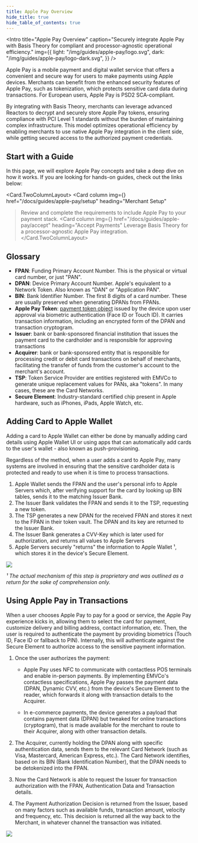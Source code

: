 ```yaml
---
title: Apple Pay Overview
hide_title: true
hide_table_of_contents: true
---
```




<Intro
  title="Apple Pay Overview"
  caption="Securely integrate Apple Pay with Basis Theory for compliant and processor-agnostic operational efficiency."
  img={{
    light: "/img/guides/apple-pay/logo.svg",
    dark: "/img/guides/apple-pay/logo-dark.svg",
  }}
/>

Apple Pay is a mobile payment and digital wallet service that offers a convenient and secure way for users to make payments using Apple devices. Merchants can benefit from the enhanced security features of Apple Pay, such as tokenization, which protects sensitive card data during transactions. For European users, Apple Pay is PSD2 SCA-compliant.

By integrating with Basis Theory, merchants can leverage advanced Reactors to decrypt and securely store Apple Pay tokens, ensuring compliance with PCI Level 1 standards without the burden of maintaining complex infrastructure. This model optimizes operational efficiency by enabling merchants to use native Apple Pay integration in the client side, while getting secured access to the authorized payment credentials.

## Start with a Guide

In this page, we will explore Apple Pay concepts and take a deep dive on how it works. If you are looking for hands-on guides, check out the links below:

<Card.TwoColumnLayout>
  <Card
    column
    img={<MerchantSetup />}
    href="/docs/guides/apple-pay/setup"
    heading="Merchant Setup"
  >Review and complete the requirements to include Apple Pay to your payment stack.</Card>
  <Card
    column
    img={<AcceptPayments />}
    href="/docs/guides/apple-pay/accept"
    heading="Accept Payments"
  >Leverage Basis Theory for a processor-agnostic Apple Pay integration.</Card>
</Card.TwoColumnLayout>

## Glossary

- **FPAN**: Funding Primary Account Number. This is the physical or virtual card number, or just "PAN".
- **DPAN**: Device Primary Account Number. Apple's equivalent to a Network Token. Also known as  "DAN" or "Application PAN".
- **BIN**: Bank Identifier Number. The first 8 digits of a card number. These are usually preserved when generating DPANs from FPANs.
- **Apple Pay Token**: [payment token object](https://developer.apple.com/documentation/passkit/apple_pay/payment_token_format_reference) issued by the device upon user approval via biometric authentication (Face ID or Touch ID). It carries transaction information, including an encrypted form of the DPAN and transaction cryptogram.
- **Issuer**: bank or bank-sponsored financial institution that issues the payment card to the cardholder and is responsible for approving transactions
- **Acquirer**: bank or bank-sponsored entity that is responsible for processing credit or debit card transactions on behalf of merchants, facilitating the transfer of funds from the customer's account to the merchant's account.
- **TSP**: Token Service Provider are entities registered with EMVCo to generate unique replacement values for PANs, aka "tokens". In many cases, these are the Card Networks.
- **Secure Element**: Industry-standard certified chip present in Apple hardware, such as iPhones, iPads, Apple Watch, etc.

## Adding Card to Apple Wallet

Adding a card to Apple Wallet can either be done by manually adding card details using Apple Wallet UI or using apps that can automatically add cards to the user's wallet - also known as push-provisioning.

Regardless of the method, when a user adds a card to Apple Pay, many systems are involved in ensuring that the sensitive cardholder data is protected and ready to use when it is time to process transactions.

1. Apple Wallet sends the FPAN and the user's personal info to Apple Servers which, after verifying support for the card by looking up BIN tables, sends it to the matching Issuer Bank.
2. The Issuer Bank validates the FPAN and sends it to the TSP, requesting a new token.
3. The TSP generates a new DPAN for the received FPAN and stores it next to the FPAN in their token vault. The DPAN and its key are returned to the Issuer Bank.
4. The Issuer Bank generates a CVV-Key which is later used for authorization, and returns all values to Apple Servers
5. Apple Servers securely "returns" the information to Apple Wallet ¹, which stores it in the device's Secure Element.

<img src={AddCardToAppleWallet}/>

_¹ The actual mechanism of this step is proprietary and was outlined as a return for the sake of comprehension only._

## Using Apple Pay in Transactions

When a user chooses Apple Pay to pay for a good or service, the Apple Pay experience kicks in, allowing them to select the card for payment, customize delivery and billing address, contact information, etc. Then, the user is required to authenticate the payment by providing biometrics (Touch ID, Face ID or fallback to PIN). Internally, this will authenticate against the Secure Element to authorize access to the sensitive payment information.

1. Once the user authorizes the payment:

    - Apple Pay uses NFC to communicate with contactless POS terminals and enable in-person payments. By implementing EMVCo's contactless specifications, Apple Pay passes the payment data (DPAN, Dynamic CVV, etc.) from the device's Secure Element to the reader, which forwards it along with transaction details to the Acquirer.

    - In e-commerce payments, the device generates a payload that contains payment data (DPAN) but tweaked for online transactions (cryptogram), that is made available for the merchant to route to their Acquirer, along with other transaction details.

2. The Acquirer, currently holding the DPAN along with specific authentication data, sends them to the relevant Card Network (such as Visa, Mastercard, American Express, etc.). The Card Network identifies, based on its BIN (Bank Identification Number), that the DPAN needs to be detokenized into the FPAN.

3. Now the Card Network is able to request the Issuer for transaction authorization with the FPAN, Authentication Data and Transaction details.

4. The Payment Authorization Decision is returned from the Issuer, based on many factors such as available funds, transaction amount, velocity and frequency, etc. This decision is returned all the way back to the Merchant, in whatever channel the transaction was initiated.

<img src={UsingApplePayInTransactions}/>
